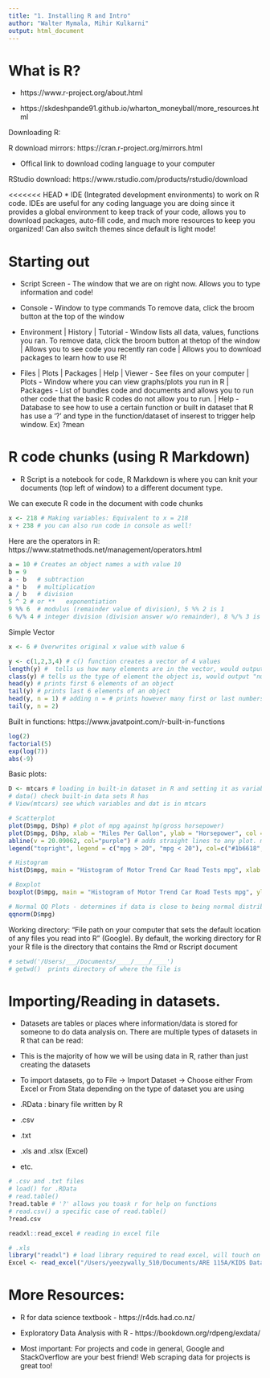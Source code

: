 ```yaml
---
title: "1. Installing R and Intro"
author: "Walter Mymala, Mihir Kulkarni"
output: html_document
---
```


# What is R?

* https://www.r-project.org/about.html

* https://skdeshpande91.github.io/wharton_moneyball/more_resources.html

Downloading R: 

R download mirrors: https://cran.r-project.org/mirrors.html

* Offical link to download coding language to your computer

RStudio download: https://www.rstudio.com/products/rstudio/download

<<<<<<< HEAD
* IDE (Integrated development environments) to work on R code. IDEs are useful for any coding language you are doing since it provides a global environment to keep track of your code, allows you to download packages, auto-fill code, and much more resources to keep you organized! Can also switch themes since default is light mode!

# Starting out

* Script Screen - The window that we are on right now. Allows you to type information and code! 

* Console - Window to type commands To remove data, click the broom button at the top of the window

* Environment | History | Tutorial - Window lists all data, values, functions you ran. To remove data, click the broom button at thetop of the window | Allows you to see code you recently ran code | Allows you to download packages to learn how to use R!

* Files | Plots | Packages | Help | Viewer - See files on your computer | Plots - Window where you can view graphs/plots you run in R | Packages - List of bundles code and documents and allows you to run other code that the basic R codes do not allow you to run. | Help - Database to see how to use a certain function or built in dataset that R has use a '?' and type in the function/dataset of inserest to trigger help window. Ex) ?mean


# R code chunks (using R Markdown)

* R Script is a notebook for code, R Markdown is where you can knit your documents (top left of window) to a different document type.

We can execute R code in the document with code chunks
```r
x <- 218 # Making variables: Equivalent to x = 218
x + 238 # you can also run code in console as well!
```

Here are the operators in R: https://www.statmethods.net/management/operators.html 

```r
a = 10 # Creates an object names a with value 10
b = 9 
a - b	# subtraction
a * b	# multiplication
a / b	# division
5 ^ 2 # or **	exponentiation
9 %% 6	# modulus (remainder value of division), 5 %% 2 is 1
6 %/% 4 # integer division (division answer w/o remainder), 8 %/% 3 is 2
```

Simple Vector
```r
x <- 6 # Overwrites original x value with value 6

y <- c(1,2,3,4) # c() function creates a vector of 4 values
length(y) #  tells us how many elements are in the vector, would output "4"
class(y) # tells us the type of element the object is, would output "numeric"
head(y) # prints first 6 elements of an object
tail(y) # prints last 6 elements of an object
head(y, n = 1) # adding n = # prints however many first or last numbers you specify
tail(y, n = 2) 
```

Built in functions: https://www.javatpoint.com/r-built-in-functions
```r
log(2)
factorial(5)
exp(log(7))
abs(-9)
```

Basic plots:
```r
D <- mtcars # loading in built-in dataset in R and setting it as variable D. R has a bunch of built-in ones
# data() check built-in data sets R has 
# View(mtcars) see which variables and dat is in mtcars

# Scatterplot 
plot(D$mpg, D$hp) # plot of mpg against hp(gross horsepower)
plot(D$mpg, D$hp, xlab = "Miles Per Gallon", ylab = "Horsepower", col = ifelse(D$mpg > 20, "#1b6618", "tomato3")) # all you need is your data to make basic plots, but adding additional info will help people visualize your values better
abline(v = 20.09062, col="purple") # adds straight lines to any plot. mean(D$hp) is 20.09062
legend("topright", legend = c("mpg > 20", "mpg < 20"), col=c("#1b6618", "tomato3"), pch = 1)

# Histogram 
hist(D$mpg, main = "Histogram of Motor Trend Car Road Tests mpg", xlab = "Miles Per Gallon")

# Boxplot
boxplot(D$mpg, main = "Histogram of Motor Trend Car Road Tests mpg", ylab = "Miles Per Gallon")

# Normal QQ Plots - determines if data is close to being normal distribution
qqnorm(D$mpg)
```

Working directory: "File path on your computer that sets the default location of any files you read into R" (Google). By default, the working directory for R your R file is the directory that contains the Rmd or Rscript document
```r
# setwd('/Users/___/Documents/____/____/____')
# getwd()  prints directory of where the file is
```


# Importing/Reading in datasets. 
* Datasets are tables or places where information/data is stored for someone to do data analysis on. There are multiple types of datasets in R that can be read:

* This is the majority of how we will be using data in R, rather than just creating the datasets

* To import datasets, go to File -> Import Dataset -> Choose either From Excel or From Stata depending on the type of dataset you are using

* .RData : binary file written by R
* .csv
* .txt
* .xls and .xlsx (Excel)
* etc.

```r
# .csv and .txt files
# load() for .RData
# read.table() 
?read.table # '?' allows you toask r for help on functions
# read.csv() a specific case of read.table()
?read.csv
```

```r
readxl::read_excel # reading in excel file

# .xls
library("readxl") # load library required to read excel, will touch on libraries later!
Excel <- read_excel("/Users/yeezywally_510/Documents/ARE 115A/KIDS Data.xlsx")
```

# More Resources:

* R for data science textbook - https://r4ds.had.co.nz/ 

* Exploratory Data Analysis with R - https://bookdown.org/rdpeng/exdata/ 

* Most important: For projects and code in general, Google and StackOverflow are your best friend! Web scraping data for projects is great too!








